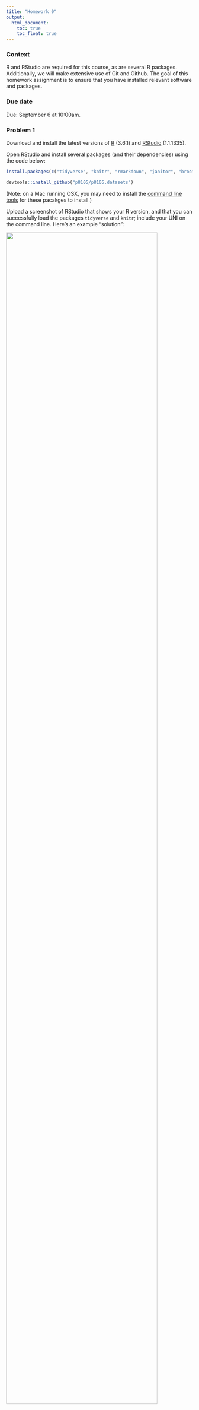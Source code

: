 ```yaml
---
title: "Homework 0"
output:
  html_document: 
    toc: true
    toc_float: true
---
```


### Context

R and RStudio are required for this course, as are several R packages. Additionally, we will make extensive use of Git and Github. The goal of this homework assignment is to ensure that you have installed relevant software and packages. 

### Due date

Due: September 6 at 10:00am. 

### Problem 1

Download and install the latest versions of [R](https://cran.r-project.org) (3.6.1) and [RStudio](https://www.rstudio.com/products/rstudio/download/) (1.1.1335). 

Open RStudio and install several packages (and their dependencies) using the code below:

```r
install.packages(c("tidyverse", "knitr", "rmarkdown", "janitor", "broom", "here", "readxl", "haven", "rnoaa", "ggridges", "ggthemes", "leaflet", "viridis", "skimr", "rvest", "httr", "flexdashboard", "devtools", "usethis", "modelr", "mgcv", "tidytext", "shiny"))

devtools::install_github("p8105/p8105.datasets")
```

(Note: on a Mac running OSX, you may need to install the [command line tools](http://osxdaily.com/2014/02/12/install-command-line-tools-mac-os-x/) for these pacakges to install.)

Upload a screenshot of RStudio that shows your R version, and that you can successfully load the packages `tidyverse` and `knitr`; include your UNI on the command line. Here's an example "solution":

<img src="images/homework_0_r.png" style="width:90%">

### Problem 2

Install Git on the machine you'll use for work in this course. There are several installation approaches; I suggest you follow [this guide](http://happygitwithr.com/install-git.html).

Upload a screenshot of RStudio's terminal pane that shows a successful execution of `which git`. Here's an example "solution":

<img src="images/homework_0_git.png" style="width:90%">

### Problem 3

Create a user account on GitHub, and submit your user name using [this google form](https://docs.google.com/forms/d/e/1FAIpQLSf-BnbRDsen2y2Bv9corM4PWmDGfzx1ZJB77uJTrSqVqybQBA/viewform?usp=sf_link).

It is **very strongly recommended** that you register your account with an educational / academic discount -- later in the semester we will require private repos, which are free under this plan. 

